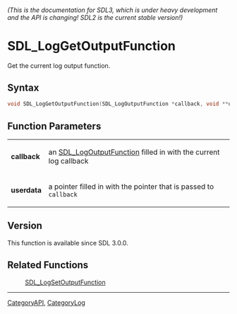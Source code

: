 ====== (This is the documentation for SDL3, which is under heavy development and the API is changing! SDL2 is the current stable version!) ======
= SDL_LogGetOutputFunction =

Get the current log output function.

== Syntax ==

<syntaxhighlight lang='c'>
void SDL_LogGetOutputFunction(SDL_LogOutputFunction *callback, void **userdata);
</syntaxhighlight>

== Function Parameters ==

{|
|'''callback'''
|an [[SDL_LogOutputFunction]] filled in with the current log callback
|-
|'''userdata'''
|a pointer filled in with the pointer that is passed to <code>callback</code>
|}

== Version ==

This function is available since SDL 3.0.0.

== Related Functions ==

:[[SDL_LogSetOutputFunction]]

----
[[CategoryAPI]], [[CategoryLog]]


